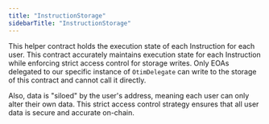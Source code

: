```yaml
---
title: "InstructionStorage"
sidebarTitle: "InstructionStorage"
---
```


This helper contract holds the execution state of each Instruction for each user. This contract accurately maintains execution state for each Instruction while enforcing strict access control for storage writes. Only EOAs delegated to our specific instance of `OtimDelegate` can write to the storage of this contract and cannot call it directly. 

Also, data is "siloed" by the user's address, meaning each user can only alter their own data. This strict access control strategy ensures that all user data is secure and accurate on-chain.
